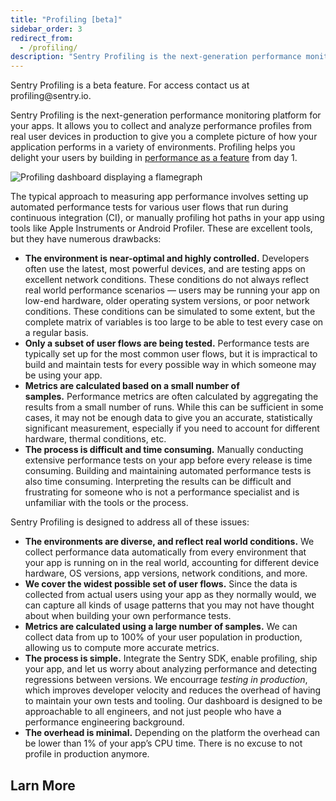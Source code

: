 ```yaml
---
title: "Profiling [beta]"
sidebar_order: 3
redirect_from:
  - /profiling/
description: "Sentry Profiling is the next-generation performance monitoring platform for your apps. It allows you to collect and analyze performance profiles from real user devices in production to give you a complete picture of how your application performs in a variety of environments."
---
```


<Note>
    Sentry Profiling is a beta feature. For access contact us at profiling@sentry.io.
</Note>

Sentry Profiling is the next-generation performance monitoring platform for your apps. It allows you to collect and analyze performance profiles from real user devices in production to give you a complete picture of how your application performs in a variety of environments. Profiling helps you delight your users by building in [performance as a feature](https://blog.codinghorror.com/performance-is-a-feature/) from day 1.

![Profiling dashboard displaying a flamegraph](profiling-dashboard.png)

The typical approach to measuring app performance involves setting up automated performance tests for various user flows that run during continuous integration (CI), or manually profiling hot paths in your app using tools like Apple Instruments or Android Profiler. These are excellent tools, but they have numerous drawbacks:

- **The environment is near-optimal and highly controlled.** Developers often use the latest, most powerful devices, and are testing apps on excellent network conditions. These conditions do not always reflect real world performance scenarios — users may be running your app on low-end hardware, older operating system versions, or poor network conditions. These conditions can be simulated to some extent, but the complete matrix of variables is too large to be able to test every case on a regular basis.
- **Only a subset of user flows are being tested.** Performance tests are typically set up for the most common user flows, but it is impractical to build and maintain tests for every possible way in which someone may be using your app.
- **Metrics are calculated based on a small number of samples.** Performance metrics are often calculated by aggregating the results from a small number of runs. While this can be sufficient in some cases, it may not be enough data to give you an accurate, statistically significant measurement, especially if you need to account for different hardware, thermal conditions, etc.
- **The process is difficult and time consuming.** Manually conducting extensive performance tests on your app before every release is time consuming. Building and maintaining automated performance tests is also time consuming. Interpreting the results can be difficult and frustrating for someone who is not a performance specialist and is unfamiliar with the tools or the process.

Sentry Profiling is designed to address all of these issues:

- **The environments are diverse, and reflect real world conditions.** We collect performance data automatically from every environment that your app is running on in the real world, accounting for different device hardware, OS versions, app versions, network conditions, and more.
- **We cover the widest possible set of user flows.** Since the data is collected from actual users using your app as they normally would, we can capture all kinds of usage patterns that you may not have thought about when building your own performance tests.
- **Metrics are calculated using a large number of samples.** We can collect data from up to 100% of your user population in production, allowing us to compute more accurate metrics.
- **The process is simple.** Integrate the Sentry SDK, enable profiling, ship your app, and let us worry about analyzing performance and detecting regressions between versions. We encourrage *testing in production*, which improves developer velocity and reduces the overhead of having to maintain your own tests and tooling. Our dashboard is designed to be approachable to all engineers, and not just people who have a performance engineering background.
- **The overhead is minimal.** Depending on the platform the overhead can be lower than 1% of your app’s CPU time. There is no excuse to not profile in production anymore.

## Larn More

<PageGrid />
